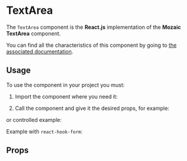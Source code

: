 
<Meta title="Components/TextArea" component={TextArea} />

# TextArea

The `TextArea` component is the **React.js** implementation of the **Mozaic TextArea** component.

You can find all the characteristics of this component by going to [the associated documentation](https://mozaic.adeo.cloud/Components/Form/TextArea/).

## Usage

To use the component in your project you must:

1. Import the component where you need it:

<Source language="javascript" code="import { TextArea } from '@mozaic-ds/react';" />

2. Call the component and give it the desired props, for example:

<Canvas>
    <Story story={Controls} />
</Canvas>

or controlled example:

<Canvas withSource="open">
    <Story story={Example} />
</Canvas>

Example with `react-hook-form`:

<Canvas withSource="open">
    <Story story={ReactHookForm} />
</Canvas>

## Props

<ArgsTable of={TextArea} />
